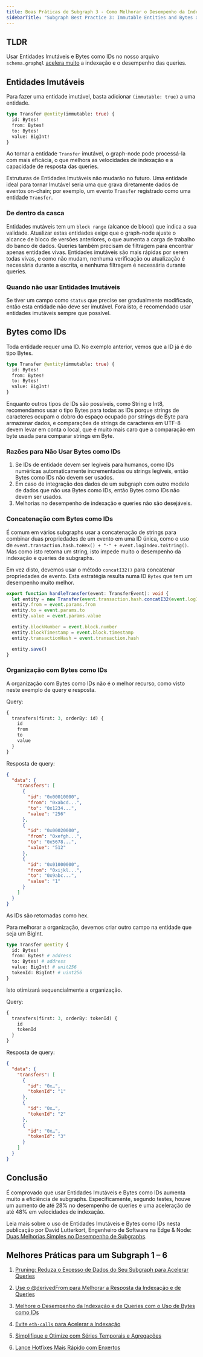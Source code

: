 ```yaml
---
title: Boas Práticas de Subgraph 3 - Como Melhorar o Desempenho da Indexação e de Queries com Entidades Imutáveis e Bytes como IDs
sidebarTitle: "Subgraph Best Practice 3: Immutable Entities and Bytes as IDs"
---
```


## TLDR

Usar Entidades Imutáveis e Bytes como IDs no nosso arquivo `schema.graphql` [acelera muito](https://thegraph.com/blog/two-simple-subgraph-performance-improvements/) a indexação e o desempenho das queries.

## Entidades Imutáveis

Para fazer uma entidade imutável, basta adicionar `(immutable: true)` a uma entidade.

```graphql
type Transfer @entity(immutable: true) {
  id: Bytes!
  from: Bytes!
  to: Bytes!
  value: BigInt!
}
```

Ao tornar a entidade `Transfer` imutável, o graph-node pode processá-la com mais eficácia, o que melhora as velocidades de indexação e a capacidade de resposta das queries.

Estruturas de Entidades Imutáveis não mudarão no futuro. Uma entidade ideal para tornar Imutável seria uma que grava diretamente dados de eventos on-chain; por exemplo, um evento `Transfer` registrado como uma entidade `Transfer`.

### De dentro da casca

Entidades mutáveis tem um `block range` (alcance de bloco) que indica a sua validade. Atualizar estas entidades exige que o graph-node ajuste o alcance de bloco de versões anteriores, o que aumenta a carga de trabalho do banco de dados. Queries também precisam de filtragem para encontrar apenas entidades vivas. Entidades imutáveis são mais rápidas por serem todas vivas, e como não mudam, nenhuma verificação ou atualização é necessária durante a escrita, e nenhuma filtragem é necessária durante queries.

### Quando não usar Entidades Imutáveis

Se tiver um campo como `status` que precise ser gradualmente modificado, então esta entidade não deve ser imutável. Fora isto, é recomendado usar entidades imutáveis sempre que possível.

## Bytes como IDs

Toda entidade requer uma ID. No exemplo anterior, vemos que a ID já é do tipo Bytes.

```graphql
type Transfer @entity(immutable: true) {
  id: Bytes!
  from: Bytes!
  to: Bytes!
  value: BigInt!
}
```

Enquanto outros tipos de IDs são possíveis, como String e Int8, recomendamos usar o tipo Bytes para todas as IDs porque strings de caracteres ocupam o dobro do espaço ocupado por strings de Byte para armazenar dados, e comparações de strings de caracteres em UTF-8 devem levar em conta o local, que é muito mais caro que a comparação em byte usada para comparar strings em Byte.

### Razões para Não Usar Bytes como IDs

1. Se IDs de entidade devem ser legíveis para humanos, como IDs numéricas automaticamente incrementadas ou strings legíveis, então Bytes como IDs não devem ser usados.
2. Em caso de integração dos dados de um subgraph com outro modelo de dados que não usa Bytes como IDs, então Bytes como IDs não devem ser usados.
3. Melhorias no desempenho de indexação e queries não são desejáveis.

### Concatenação com Bytes como IDs

É comum em vários subgraphs usar a concatenação de strings para combinar duas propriedades de um evento em uma ID única, como o uso de `event.transaction.hash.toHex() + "-" + event.logIndex.toString()`. Mas como isto retorna um string, isto impede muito o desempenho da indexação e queries de subgraphs.

Em vez disto, devemos usar o método `concatI32()` para concatenar propriedades de evento. Esta estratégia resulta numa ID `Bytes` que tem um desempenho muito melhor.

```typescript
export function handleTransfer(event: TransferEvent): void {
  let entity = new Transfer(event.transaction.hash.concatI32(event.logIndex.toI32()))
  entity.from = event.params.from
  entity.to = event.params.to
  entity.value = event.params.value

  entity.blockNumber = event.block.number
  entity.blockTimestamp = event.block.timestamp
  entity.transactionHash = event.transaction.hash

  entity.save()
}
```

### Organização com Bytes como IDs

A organização com Bytes como IDs não é o melhor recurso, como visto neste exemplo de query e resposta.

Query:

```graphql
{
  transfers(first: 3, orderBy: id) {
    id
    from
    to
    value
  }
}
```

Resposta de query:

```json
{
  "data": {
    "transfers": [
      {
        "id": "0x00010000",
        "from": "0xabcd...",
        "to": "0x1234...",
        "value": "256"
      },
      {
        "id": "0x00020000",
        "from": "0xefgh...",
        "to": "0x5678...",
        "value": "512"
      },
      {
        "id": "0x01000000",
        "from": "0xijkl...",
        "to": "0x9abc...",
        "value": "1"
      }
    ]
  }
}
```

As IDs são retornadas como hex.

Para melhorar a organização, devemos criar outro campo na entidade que seja um BigInt.

```graphql
type Transfer @entity {
  id: Bytes!
  from: Bytes! # address
  to: Bytes! # address
  value: BigInt! # unit256
  tokenId: BigInt! # uint256
}
```

Isto otimizará sequencialmente a organização.

Query:

```graphql
{
  transfers(first: 3, orderBy: tokenId) {
    id
    tokenId
  }
}
```

Resposta de query:

```json
{
  "data": {
    "transfers": [
      {
        "id": "0x…",
        "tokenId": "1"
      },
      {
        "id": "0x…",
        "tokenId": "2"
      },
      {
        "id": "0x…",
        "tokenId": "3"
      }
    ]
  }
}
```

## Conclusão

É comprovado que usar Entidades Imutáveis e Bytes como IDs aumenta muito a eficiência de subgraphs. Especificamente, segundo testes, houve um aumento de até 28% no desempenho de queries e uma aceleração de até 48% em velocidades de indexação.

Leia mais sobre o uso de Entidades Imutáveis e Bytes como IDs nesta publicação por David Lutterkort, Engenheiro de Software na Edge & Node: [Duas Melhorias Simples no Desempenho de Subgraphs](https://thegraph.com/blog/two-simple-subgraph-performance-improvements/).

## Melhores Práticas para um Subgraph 1 – 6

1. [Pruning: Reduza o Excesso de Dados do Seu Subgraph para Acelerar Queries](/subgraphs/cookbook/pruning/)

2. [Use o @derivedFrom para Melhorar a Resposta da Indexação e de Queries](/subgraphs/cookbook/derivedfrom/)

3. [Melhore o Desempenho da Indexação e de Queries com o Uso de Bytes como IDs](/subgraphs/cookbook/immutable-entities-bytes-as-ids/)

4. [Evite `eth-calls` para Acelerar a Indexação](/subgraphs/cookbook/avoid-eth-calls/)

5. [Simplifique e Otimize com Séries Temporais e Agregações](/subgraphs/cookbook/timeseries/)

6. [Lance Hotfixes Mais Rápido com Enxertos](/subgraphs/cookbook/grafting-hotfix/)
